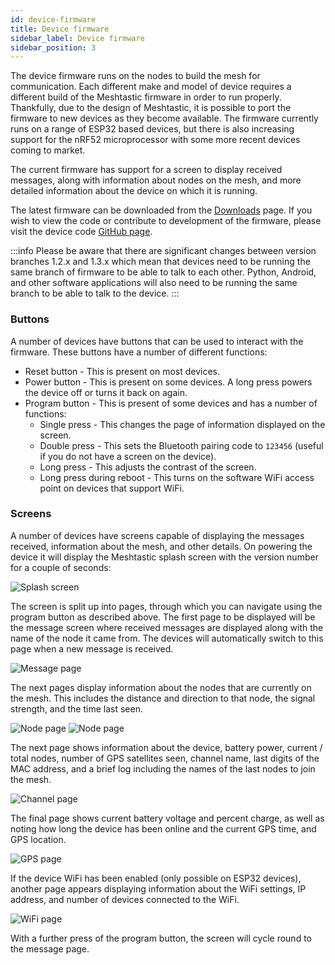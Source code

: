 ```yaml
---
id: device-firmware
title: Device firmware
sidebar_label: Device firmware
sidebar_position: 3
---
```


The device firmware runs on the nodes to build the mesh for communication. Each different make and model of device requires a different build of the Meshtastic firmware in order to run properly. Thankfully, due to the design of Meshtastic, it is possible to port the firmware to new devices as they become available. The firmware currently runs on a range of ESP32 based devices, but there is also increasing support for the nRF52 microprocessor with some more recent devices coming to market.

The current firmware has support for a screen to display received messages, along with information about nodes on the mesh, and more detailed information about the device on which it is running.

The latest firmware can be downloaded from the [Downloads](/downloads) page. If you wish to view the code or contribute to development of the firmware, please visit the device code <a href="https://github.com/meshtastic/firmware">GitHub page</a>.

:::info
Please be aware that there are significant changes between version branches 1.2.x and 1.3.x which mean that devices need to be running the same branch of firmware to be able to talk to each other. Python, Android, and other software applications will also need to be running the same branch to be able to talk to the device.
:::

### Buttons

A number of devices have buttons that can be used to interact with the firmware. These buttons have a number of different functions:

- Reset button - This is present on most devices.
- Power button - This is present on some devices. A long press powers the device off or turns it back on again.
- Program button - This is present of some devices and has a number of functions:
  - Single press - This changes the page of information displayed on the screen.
  - Double press - This sets the Bluetooth pairing code to `123456` (useful if you do not have a screen on the device).
  - Long press - This adjusts the contrast of the screen.
  - Long press during reboot - This turns on the software WiFi access point on devices that support WiFi.

### Screens

A number of devices have screens capable of displaying the messages received, information about the mesh, and other details. On powering the device it will display the Meshtastic splash screen with the version number for a couple of seconds:

![Splash screen](/img/screen/mesh-splash.jpg)

The screen is split up into pages, through which you can navigate using the program button as described above. The first page to be displayed will be the message screen where received messages are displayed along with the name of the node it came from. The devices will automatically switch to this page when a new message is received.

![Message page](/img/screen/mesh-message.jpg)

The next pages display information about the nodes that are currently on the mesh. This includes the distance and direction to that node, the signal strength, and the time last seen.

![Node page](/img/screen/mesh-node1.jpg) ![Node page](/img/screen/mesh-node2.jpg)

The next page shows information about the device, battery power, current / total nodes, number of GPS satellites seen, channel name, last digits of the MAC address, and a brief log including the names of the last nodes to join the mesh.

![Channel page](/img/screen/mesh-channel.jpg)

The final page shows current battery voltage and percent charge, as well as noting how long the device has been online and the current GPS time, and GPS location.

![GPS page](/img/screen/mesh-gps.jpg)

If the device WiFi has been enabled (only possible on ESP32 devices), another page appears displaying information about the WiFi settings, IP address, and number of devices connected to the WiFi.

![WiFi page](/img/screen/mesh-wifi.jpg)

With a further press of the program button, the screen will cycle round to the message page.
